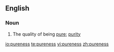 ==English==

===Noun===
{{en-noun|-}}

# The quality of being [[pure]]; [[purity]]

[[io:pureness]]
[[te:pureness]]
[[vi:pureness]]
[[zh:pureness]]